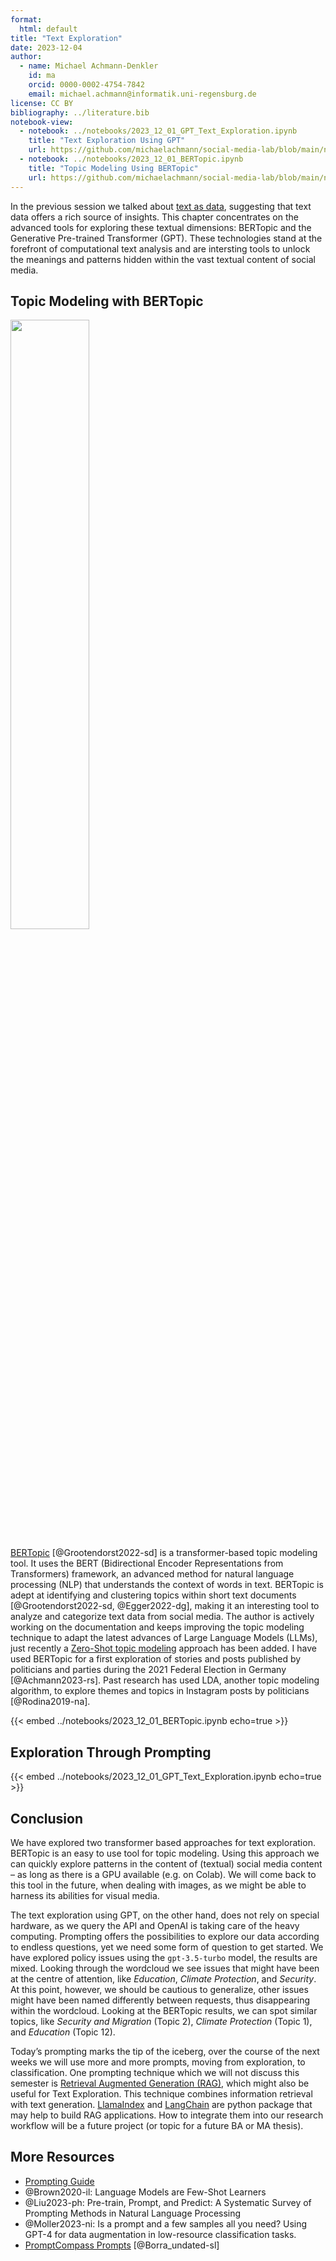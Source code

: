 ```yaml
---
format: 
  html: default
title: "Text Exploration"
date: 2023-12-04
author:
  - name: Michael Achmann-Denkler
    id: ma
    orcid: 0000-0002-4754-7842
    email: michael.achmann@informatik.uni-regensburg.de
license: CC BY
bibliography: ../literature.bib
notebook-view:
  - notebook: ../notebooks/2023_12_01_GPT_Text_Exploration.ipynb
    title: "Text Exploration Using GPT"
    url: https://github.com/michaelachmann/social-media-lab/blob/main/notebooks/2023_12_01_GPT_Text_Exploration.ipynb
  - notebook: ../notebooks/2023_12_01_BERTopic.ipynb
    title: "Topic Modeling Using BERTopic"
    url: https://github.com/michaelachmann/social-media-lab/blob/main/notebooks/2023_12_01_BERTopic.ipynb
---
```


In the previous session we talked about [text as data](index.qmd), suggesting that text data offers a rich source of insights. This chapter concentrates on the advanced tools for exploring these textual dimensions: BERTopic and the Generative Pre-trained Transformer (GPT). These technologies stand at the forefront of computational text analysis and are intersting tools to unlock the meanings and patterns hidden within the vast textual content of social media. 


## Topic Modeling with BERTopic 
::: {.column-margin}
![](../images/bertopic-logo.png){width=50%}
:::

[BERTopic](https://maartengr.github.io/BERTopic/index.html) [@Grootendorst2022-sd] is a transformer-based topic modeling tool. It uses the BERT (Bidirectional Encoder Representations from Transformers) framework, an advanced method for natural language processing (NLP) that understands the context of words in text. BERTopic is adept at identifying and clustering topics within short text documents [@Grootendorst2022-sd, @Egger2022-dg], making it an interesting tool to analyze and categorize text data from social media. The author is actively working on the documentation and keeps improving the topic modeling technique to adapt the latest advances of Large Language Models (LLMs), just recently a [Zero-Shot topic modeling](https://maartengr.github.io/BERTopic/getting_started/zeroshot/zeroshot.html) approach has been added. I have used BERTopic for a first exploration of stories and posts published by politicians and parties during the 2021 Federal Election in Germany [@Achmann2023-rs]. Past research has used LDA, another topic modeling algorithm, to explore themes and topics in Instagram posts by politicians [@Rodina2019-na].

{{< embed ../notebooks/2023_12_01_BERTopic.ipynb echo=true >}}


## Exploration Through Prompting
{{< embed ../notebooks/2023_12_01_GPT_Text_Exploration.ipynb echo=true >}}

## Conclusion
We have explored two transformer based approaches for text exploration. BERTopic is an easy to use tool for topic modeling. Using this approach we can quickly explore patterns in the content of (textual) social media content -- as long as there is a GPU available (e.g. on Colab). We will come back to this tool in the future, when dealing with images, as we might be able to harness its abilities for visual media. 

The text exploration using GPT, on the other hand, does not rely on special hardware, as we query the API and OpenAI is taking care of the heavy computing. Prompting offers the possibilities to explore our data according to endless questions, yet we need some form of question to get started. We have explored policy issues using the `gpt-3.5-turbo` model, the results are mixed. Looking through the wordcloud we see issues that might have been at the centre of attention, like *Education*, *Climate Protection*, and *Security*. At this point, however, we should be cautious to generalize, other issues might have been named differently between requests, thus disappearing within the wordcloud. Looking at the BERTopic results, we can spot similar topics, like *Security and Migration* (Topic 2), *Climate Protection* (Topic 1), and *Education* (Topic 12). 

Today's prompting marks the tip of the iceberg, over the course of the next weeks we will use more and more prompts, moving from exploration, to classification. One prompting technique which we will not discuss this semester is [Retrieval Augmented Generation (RAG)](https://www.promptingguide.ai/techniques/rag), which might also be useful for Text Exploration. This technique combines  information retrieval with text generation. [LlamaIndex](https://www.llamaindex.ai/) and [LangChain](https://www.langchain.com/) are python package that may help to build RAG applications. How to integrate them into our research workflow will be a future project (or topic for a future BA or MA thesis).


## More Resources
* [Prompting Guide](https://www.promptingguide.ai/introduction/examples#information-extraction)
* @Brown2020-il: Language Models are Few-Shot Learners
* @Liu2023-ph: Pre-train, Prompt, and Predict: A Systematic Survey of Prompting Methods in Natural Language Processing
* @Moller2023-ni: Is a prompt and a few samples all you need? Using GPT-4 for data augmentation in low-resource classification tasks. 
* [PromptCompass Prompts](https://github.com/ErikBorra/PromptCompass/blob/main/prompts.json) [@Borra_undated-sl]